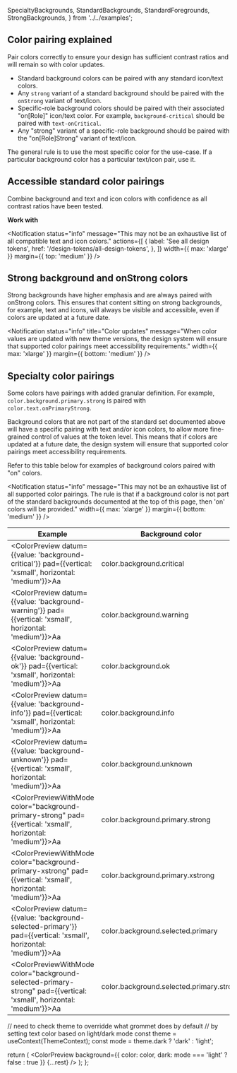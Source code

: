   SpecialtyBackgrounds,
  StandardBackgrounds,
  StandardForegrounds,
  StrongBackgrounds,
} from '../../examples';

## Color pairing explained

Pair colors correctly to ensure your design has sufficient contrast ratios and will remain so with color updates.

- Standard background colors can be paired with any standard icon/text colors.
- Any `strong` variant of a standard background should be paired with the `onStrong` variant of text/icon.
- Specific-role background colors should be paired with their associated "on[Role]" icon/text color. For example, `background-critical` should be paired with `text-onCritical`.
- Any "strong" variant of a specific-role background should be paired with the "on[Role]Strong" variant of text/icon.

The general rule is to use the most specific color for the use-case. If a particular background color has a particular text/icon pair, use it.

## Accessible standard color pairings

Combine background and text and icon colors with confidence as all contrast ratios have been tested.

<StandardBackgrounds />

**Work with**

<StandardForegrounds />

<Notification
  status="info"
  message="This may not be an exhaustive list of all compatible text and icon colors."
  actions={[
    {
      label: 'See all design tokens',
      href: '/design-tokens/all-design-tokens',
    },
  ]}
  width={{ max: 'xlarge' }}
  margin={{ top: 'medium' }}
/>

## Strong background and onStrong colors

Strong backgrounds have higher emphasis and are always paired with onStrong colors. This ensures that content sitting on strong backgrounds, for example, text and icons, will always be visible and accessible, even if colors are updated at a future date.

<Notification
  status="info"
  title="Color updates"
  message="When color values are updated with new theme versions, the design system will ensure that supported color pairings meet accessibility requirements."
  width={{ max: 'xlarge' }}
  margin={{ bottom: 'medium' }}
/>

<Example>
  <StrongBackgrounds />
</Example>

## Specialty color pairings

Some colors have pairings with added granular definition. For example, `color.background.primary.strong` is paired with `color.text.onPrimaryStrong`.

Background colors that are not part of the standard set documented above will have a specific pairing with text and/or icon colors, to allow more fine-grained control of values at the token level. This means that if colors are updated at a future date, the design system will ensure that supported color pairings meet accessibility requirements.

<Example>
  <SpecialtyBackgrounds />
</Example>

Refer to this table below for examples of background colors paired with "on" colors.

<Notification
  status="info"
  message="This may not be an exhaustive list of all supported color pairings. The rule is that if a background color is not part of the standard backgrounds documented at the top of this page, then 'on' colors will be provided."
  width={{ max: 'xlarge' }}
  margin={{ bottom: 'medium' }}
/>

| Example                                                                                                                                                                                              | Background color                         | Pairs with                                                             |
| ---------------------------------------------------------------------------------------------------------------------------------------------------------------------------------------------------- | ---------------------------------------- | ---------------------------------------------------------------------- |
| <ColorPreview datum={{value: 'background-critical'}} pad={{vertical: 'xsmall', horizontal: 'medium'}}><Text size="large" color="text-onCritical">Aa</Text></ColorPreview>                             | color.background.critical                | color.text.onCritical, color.text.onCritical.strong                    |
| <ColorPreview datum={{value: 'background-warning'}} pad={{vertical: 'xsmall', horizontal: 'medium'}}><Text size="large" color="text-onWarning">Aa</Text></ColorPreview>                               | color.background.warning                 | color.text.onWarning, color.text.onWarning.strong                      |
| <ColorPreview datum={{value: 'background-ok'}} pad={{vertical: 'xsmall', horizontal: 'medium'}}><Text size="large" color="text-onOk">Aa</Text></ColorPreview>                                         | color.background.ok                      | color.text.onWarning, color.text.onWarning.strong                      |
| <ColorPreview datum={{value: 'background-info'}} pad={{vertical: 'xsmall', horizontal: 'medium'}}><Text size="large" color="text-onInfo">Aa</Text></ColorPreview>                                     | color.background.info                    | color.text.onInfo, color.text.onInfo.strong                            |
| <ColorPreview datum={{value: 'background-unknown'}} pad={{vertical: 'xsmall', horizontal: 'medium'}}><Text size="large" color="text-onUnknown">Aa</Text></ColorPreview>                               | color.background.unknown                 | color.text.onUnknown, color.text.onUnknown.strong                      |
| <ColorPreviewWithMode color="background-primary-strong" pad={{vertical: 'xsmall', horizontal: 'medium'}}><Text size="large" color="text-onPrimaryStrong">Aa</Text></ColorPreviewWithMode>             | color.background.primary.strong          | color.text.onPrimaryStrong, color.icon.onPrimaryStrong                 |
| <ColorPreviewWithMode color="background-primary-xstrong" pad={{vertical: 'xsmall', horizontal: 'medium'}}><Text size="large" color="text-onPrimaryStrong">Aa</Text></ColorPreviewWithMode>            | color.background.primary.xstrong         | color.text.onPrimaryStrong, color.icon.onPrimaryStrong                 |        
| <ColorPreview datum={{value: 'background-selected-primary'}} pad={{vertical: 'xsmall', horizontal: 'medium'}}><Text size="large" color="text-onSelectedPrimary">Aa</Text></ColorPreview>              | color.background.selected.primary        | color.text.onSelectedPrimary, color.icon.onSelectedPrimary             |
| <ColorPreviewWithMode color="background-selected-primary-strong" pad={{vertical: 'xsmall', horizontal: 'medium'}}><Text size="large" color="text-onPrimaryStrong">Aa</Text></ColorPreviewWithMode>   | color.background.selected.primary.strong | color.text.onSelectedPrimaryStrong, color.icon.onSelectedPrimaryStrong |

  // need to check theme to overridde what grommet does by default
  // by setting text color based on light/dark mode
  const theme = useContext(ThemeContext);
  const mode = theme.dark ? 'dark' : 'light';

  return (
    <ColorPreview
      background={{
        color: color,
        dark: mode === 'light' ? false : true
      }}
      {...rest}
    />
  );
};